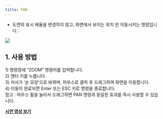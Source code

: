 ```yaml
---
title: PAN
---
```



[image1]: ../../../../../assets/images/commands/pan/image1.png

* 도면의 표시 배율을 변경하지 않고, 화면에서 보이는 위치 만 이동시키는 명령입니다.

![][image1]

## **1\. 사용 방법**

1\) 명령창에 “ZOOM” 명령어를 입력합니다.  
2\) 엔터 키를 누릅니다.  
3\) 커서가 ‘손 모양’으로 바뀌며, 마우스로 클릭 후 드래그하여 화면을 이동합니다.  
4\) 이동이 완료되면 Enter 또는 ESC 키로 명령을 종료합니다.  
    참고 : 마우스 휠을 눌러서 드래그하면 PAN 명령과 동일한 효과를 즉시 사용할 수 있습니다.

[**<Icon name="youtube" class="emoji"/> 시연 영상 보기**]()

